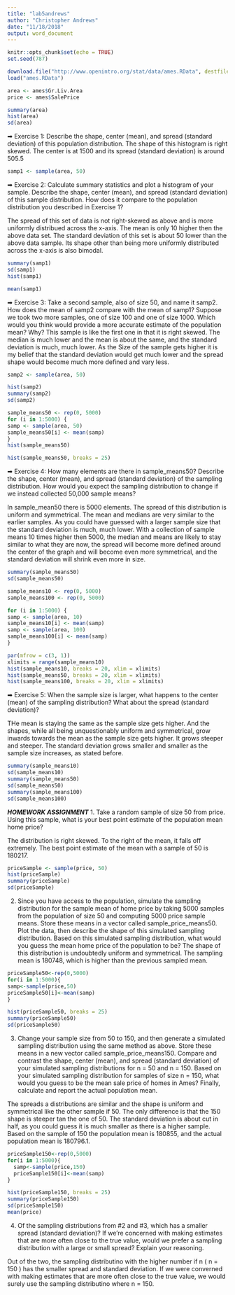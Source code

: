 ```yaml
---
title: "lab5andrews"
author: "Christopher Andrews"
date: "11/18/2018"
output: word_document
---
```


```r
knitr::opts_chunk$set(echo = TRUE)
set.seed(787)
```

```r
download.file("http://www.openintro.org/stat/data/ames.RData", destfile = "ames.RData")
load("ames.RData")
```
```r
area <- ames$Gr.Liv.Area
price <- ames$SalePrice
```

```r
summary(area)
hist(area)
sd(area)
```
➡ Exercise 1: Describe the shape, center (mean), and spread (standard deviation) of this population
distribution.
The shape of this histogram is right skewed. The center is at 1500 and its spread (standard deviation) is around 505.5

```r
samp1 <- sample(area, 50)
```

➡ Exercise 2: Calculate summary statistics and plot a histogram of your sample. Describe
the shape, center (mean), and spread (standard deviation) of this sample distribution. How
does it compare to the population distribution you described in Exercise 1? 

The spread of this set of data is not right-skewed as above and is more uniformly distribued across the x-axis.
The mean is only 10 higher then the above data set. The standard deviation of this set is about 50 lower than the above data sample.
Its shape other than being more uniformly distributed across the x-axis is also bimodal.
```r
summary(samp1)
sd(samp1)
hist(samp1)

```
```r
mean(samp1)
```

➡ Exercise 3: Take a second sample, also of size 50, and name it samp2. How does the mean
of samp2 compare with the mean of samp1? Suppose we took two more samples, one of
size 100 and one of size 1000. Which would you think would provide a more accurate
estimate of the population mean? Why?
This sample is like the first one in that it is right skewed.
The median is much lower and the mean is about the same, and the standard deviation is much, much lower.
As the Size of the sample gets higher it is my belief that the standard deviation would get much lower and the spread shape would become much more defined and vary less.
```r
samp2 <- sample(area, 50)

```
```r
hist(samp2)
summary(samp2)
sd(samp2)
```

```r
sample_means50 <- rep(0, 5000)
for (i in 1:5000) {
samp <- sample(area, 50)
sample_means50[i] <- mean(samp)
}
hist(sample_means50)
```

```r
hist(sample_means50, breaks = 25)
```

➡ Exercise 4: How many elements are there in sample_means50? Describe the shape, center
(mean), and spread (standard deviation) of the sampling distribution. How would you
expect the sampling distribution to change if we instead collected 50,000 sample means?

In sample_mean50 there is 5000 elements. The spread of this distribution is uniform and symmetrical.
The mean and medians are very similar to the earlier samples.
As you could have guessed with a larger sample size that the standard deviation is much, much lower.
With a collection of sample means 10 times higher then 5000, the median and means are likely to stay similar to what they are now,
the spread will become more defined around the center of the graph and will become even more symmetrical,
and the standard deviation will shrink even more in size.
```r
summary(sample_means50)
sd(sample_means50)
```


```r
sample_means10 <- rep(0, 5000)
sample_means100 <- rep(0, 5000) 

for (i in 1:5000) {
samp <- sample(area, 10)
sample_means10[i] <- mean(samp)
samp <- sample(area, 100)
sample_means100[i] <- mean(samp)
}
```

```r
par(mfrow = c(3, 1))
xlimits = range(sample_means10)
hist(sample_means10, breaks = 20, xlim = xlimits)
hist(sample_means50, breaks = 20, xlim = xlimits)
hist(sample_means100, breaks = 20, xlim = xlimits)
```

➡ Exercise 5: When the sample size is larger, what happens to the center (mean) of the
sampling distribution? What about the spread (standard deviation)?

THe mean is staying the same as the sample size gets higher. And the shapes, while all being unquestionably uniform and symmetrical,
grow inwards towards the mean as the sample size gets higher. It grows steeper and steeper.
The standard deviation grows smaller and smaller as the sample size increases, as stated before.

```r
summary(sample_means10)
sd(sample_means10)
summary(sample_means50)
sd(sample_means50)
summary(sample_means100)
sd(sample_means100)
```

***HOMEWORK ASSIGNMENT***
1. Take a random sample of size 50 from price. Using this sample, what is your best point estimate of the
population mean home price?

The distribution is right skewed.
To the right of the mean, it falls off extremely.
The best point estimate of the mean with a sample of 50 is 180217.

```r
priceSample <- sample(price, 50)
hist(priceSample)
summary(priceSample)
sd(priceSample)
```

2. Since you have access to the population, simulate the sampling distribution for the sample mean of
home price by taking 5000 samples from the population of size 50 and computing 5000 price sample
means. Store these means in a vector called sample_price_means50. Plot the data, then describe the
shape of this simulated sampling distribution. Based on this simulated sampling distribution, what
would you guess the mean home price of the population to be?
The shape of this distribution is undoubtedly uniform and symmetrical. The sampling mean is 180748,
which is higher than the previous sampled mean.
```r
priceSample50<-rep(0,5000)
for(i in 1:5000){
samp<-sample(price,50)
priceSample50[i]<-mean(samp)
}
```
```r
hist(priceSample50, breaks = 25)
summary(priceSample50)
sd(priceSample50)
```

3. Change your sample size from 50 to 150, and then generate a simulated sampling distribution using
the same method as above. Store these means in a new vector called sample_price_means150.
Compare and contrast the shape, center (mean), and spread (standard deviation) of your simulated
sampling distributions for n = 50 and n = 150. Based on your simulated sampling distribution for
samples of size n = 150, what would you guess to be the mean sale price of homes in Ames? Finally,
calculate and report the actual population mean.

The spreads a distributions are similar and the shape is uniform and symmetrical like the other sample if 50.
The only difference is that the 150 shape is steeper tan the one of 50.
The standard deviation is about cut in half, as you could guess it is much smaller as there is a higher
sample. Based on the sample of 150 the population mean is 180855, and the actual population mean
is 180796.1.

```r
priceSample150<-rep(0,5000)
for(i in 1:5000){
  samp<-sample(price,150)
  priceSample150[i]<-mean(samp)
}
```

```r
hist(priceSample150, breaks = 25)
summary(priceSample150)
sd(priceSample150)
mean(price)
```

4. Of the sampling distributions from #2 and #3, which has a smaller spread (standard deviation)? If
we’re concerned with making estimates that are more often close to the true value, would we prefer a
sampling distribution with a large or small spread? Explain your reasoning.

Out of the two, the sampling distributino with the higher number if n ( n = 150 ) has the smaller spread and standard deviation. If we were converned with making estimates that are more often close to the true value, we would surely use the sampling distributino where n = 150.




